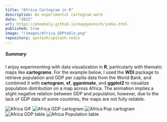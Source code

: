 ```yaml
---
title: "Africa Cartogram in R"
description: An experimental cartogram work
date: "2025"
url: https://pheebely.github.io/mappymunich/index.html
published: true
image: "/images/Africa_GDPtable.png"
repository: upstash/upstash-redis
---
```


##### Summary
I enjoy experimenting with data visualization in **R**, particularly with thematic maps like **cartograms**. For the example below, I used the **WDI** package to retrieve population and GDP per capita data from the World Bank, and combined it with **cartogram**, **sf**, **gganimate**, and **ggplot2** to visualize population distribution on a map across Africa. The animation implies a slight negative relation between GDP and population, however, due to the lack of GDP data of some countries, the maps are not fully reliable. 

![Africa GIF](/images/afr_gdp_pop_animation.gif)
![Africa GDP cartogram](/images/Africa_GDP_perCapita.png)
![Africa Pop cartogram](/images/afr_pop-map.jpg)
![Africa GDP table](/images/Africa_GDPtable.png)
![Africa Population table](/images/afr_poptable.png)


